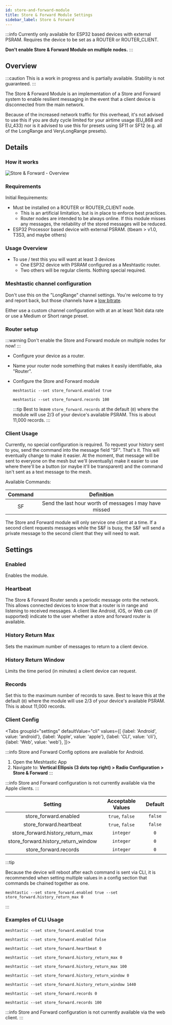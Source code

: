```yaml
---
id: store-and-forward-module
title: Store & Forward Module Settings
sidebar_label: Store & Forward
---
```



:::info
Currently only available for ESP32 based devices with external PSRAM. Requires the device to be set as a ROUTER or ROUTER_CLIENT.

**Don't enable Store & Forward Module on multiple nodes.**
:::

## Overview

:::caution
This is a work in progress and is partially available. Stability is not guaranteed.
:::

The Store & Forward Module is an implementation of a Store and Forward system to enable resilient messaging in the event that a client device is disconnected from the main network.

Because of the increased network traffic for this overhead, it's not advised to use this if you are duty cycle limited for your airtime usage (EU_868 and EU_433) nor is it advised to use this for presets using SF11 or SF12 (e.g. all of the LongRange and VeryLongRange presets).

## Details

### How it works

![Store & Forward - Overview](/img/modules/store_and_forward/store_and_forward-overview.png)

### Requirements

Initial Requirements:

- Must be installed on a ROUTER or ROUTER_CLIENT node.
  - This is an artificial limitation, but is in place to enforce best practices.
  - Router nodes are intended to be always online. If this module misses any messages, the reliability of the stored messages will be reduced.
- ESP32 Processor based device with external PSRAM. (tbeam > v1.0, T3S3, and maybe others)

### Usage Overview

- To use / test this you will want at least 3 devices
  - One ESP32 device with PSRAM configured as a Meshtastic router.
  - Two others will be regular clients. Nothing special required.

### Meshtastic channel configuration

Don't use this on the "LongRange" channel settings. You're welcome to try and report back, but those channels have a [low bitrate](../../overview/radio-settings#pre-defined).

Either use a custom channel configuration with at an at least 1kbit data rate or use a Medium or Short range preset.

### Router setup

:::warning
Don't enable the Store and Forward module on multiple nodes for now!
:::

- Configure your device as a router.
- Name your router node something that makes it easily identifiable, aka "Router".
- Configure the Store and Forward module

  ```shell title="Required - Enable the module"
  meshtastic --set store_forward.enabled true
  ```

  ```shell title="Optional - Set maximum number of records to save to device"
  meshtastic --set store_forward.records 100
  ```

  :::tip
  Best to leave `store_forward.records` at the default (`0`) where the module will use 2/3 of your device's available PSRAM. This is about 11,000 records.
  :::

### Client Usage

Currently, no special configuration is required. To request your history sent to you, send the command into the message field "SF". That's it. This will eventually change to make it easier. At the moment, that message will be sent to everyone on the mesh but we'll (eventually) make it easier to use where there'll be a button (or maybe it'll be transparent) and the command isn't sent as a text message to the mesh.

Available Commands:

| Command |                       Definition                       |
| :-----: | :----------------------------------------------------: |
|   SF    | Send the last hour worth of messages I may have missed |

The Store and Forward module will only service one client at a time. If a second client requests messages while the S&F is busy, the S&F will send a private message to the second client that they will need to wait.

## Settings

### Enabled

Enables the module.

### Heartbeat

The Store & Forward Router sends a periodic message onto the network. This allows connected devices to know that a router is in range and listening to received messages. A client like Android, iOS, or Web can (if supported) indicate to the user whether a store and forward router is available.

### History Return Max

Sets the maximum number of messages to return to a client device.

### History Return Window

Limits the time period (in minutes) a client device can request.

### Records

Set this to the maximum number of records to save. Best to leave this at the default (`0`) where the module will use 2/3 of your device's available PSRAM. This is about 11,000 records.

### Client Config

<Tabs
groupId="settings"
defaultValue="cli"
values={[
{label: 'Android', value: 'android'},
{label: 'Apple', value: 'apple'},
{label: 'CLI', value: 'cli'},
{label: 'Web', value: 'web'},
]}>

<TabItem value="android">

:::info
Store and Forward Config options are available for Android.

1. Open the Meshtastic App
2. Navigate to: **Vertical Ellipsis (3 dots top right) > Radio Configuration > Store & Forward**
:::

</TabItem>

<TabItem value="apple">

:::info
Store and Forward configuration is not currently available via the Apple clients.
:::

</TabItem>

<TabItem value="cli">

|               Setting               | Acceptable Values | Default |
| :---------------------------------: | :---------------: | :-----: |
|        store_forward.enabled        |  `true`, `false`  | `false` |
|       store_forward.heartbeat       |  `true`, `false`  | `false` |
|  store_forward.history_return_max   |     `integer`     |   `0`   |
| store_forward.history_return_window |     `integer`     |   `0`   |
|        store_forward.records        |     `integer`     |   `0`   |

:::tip

Because the device will reboot after each command is sent via CLI, it is recommended when setting multiple values in a config section that commands be chained together as one.

```shell title="Example:"
meshtastic --set store_forward.enabled true --set store_forward.history_return_max 0
```

:::

### Examples of CLI Usage

```shell title="Enable the module"
meshtastic --set store_forward.enabled true
```

```shell title="Disable the module"
meshtastic --set store_forward.enabled false
```

```shell title="Set store_forward.heartbeat to default"
meshtastic --set store_forward.heartbeat 0
```


```shell title="Set store_forward.history_return_max to default"
meshtastic --set store_forward.history_return_max 0
```
```shell title="Set store_forward.history_return_max to 100 messages"
meshtastic --set store_forward.history_return_max 100
```

```shell title="Set store_forward.history_return_window to default"
meshtastic --set store_forward.history_return_window 0
```
```shell title="Set store_forward.history_return_window to 1 day (1440 minutes)"
meshtastic --set store_forward.history_return_window 1440
```

```shell title="Set store_forward.records to default (≈11,000 records)"
meshtastic --set store_forward.records 0
```
```shell title="Set store_forward.records to 100 records"
meshtastic --set store_forward.records 100
```
</TabItem>


<TabItem value="web">

:::info
Store and Forward configuration is not currently available via the web client.
:::

</TabItem>
</Tabs>
